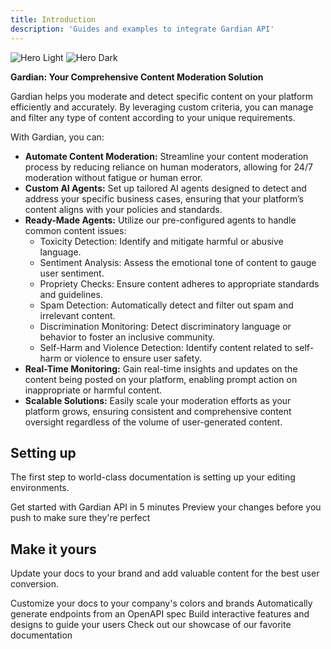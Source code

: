 ```yaml
---
title: Introduction
description: 'Guides and examples to integrate Gardian API'
---
```


<img
  className="block dark:hidden"
  src="/images/hero-light.svg"
  alt="Hero Light"
/>
<img
  className="hidden dark:block"
  src="/images/hero-dark.svg"
  alt="Hero Dark"
/>

**Gardian: Your Comprehensive Content Moderation Solution**

Gardian helps you moderate and detect specific content on your platform efficiently and accurately. By leveraging custom criteria, you can manage and filter any type of content according to your unique requirements.

With Gardian, you can:

- **Automate Content Moderation:** Streamline your content moderation process by reducing reliance on human moderators, allowing for 24/7 moderation without fatigue or human error.
- **Custom AI Agents:** Set up tailored AI agents designed to detect and address your specific business cases, ensuring that your platform’s content aligns with your policies and standards.
- **Ready-Made Agents:** Utilize our pre-configured agents to handle common content issues:
  - Toxicity Detection: Identify and mitigate harmful or abusive language.
  - Sentiment Analysis: Assess the emotional tone of content to gauge user sentiment.
  - Propriety Checks: Ensure content adheres to appropriate standards and guidelines.
  - Spam Detection: Automatically detect and filter out spam and irrelevant content.
  - Discrimination Monitoring: Detect discriminatory language or behavior to foster an inclusive community.
  - Self-Harm and Violence Detection: Identify content related to self-harm or violence to ensure user safety.
- **Real-Time Monitoring:** Gain real-time insights and updates on the content being posted on your platform, enabling prompt action on inappropriate or harmful content.
- **Scalable Solutions:** Easily scale your moderation efforts as your platform grows, ensuring consistent and comprehensive content oversight regardless of the volume of user-generated content.


## Setting up

The first step to world-class documentation is setting up your editing environments.

<CardGroup cols={2}>
  <Card
    title="Quick Start"
    icon="rocket"
    href="https://gardian.mintlify.app/quickstart"
  >
    Get started with Gardian API in 5 minutes
  </Card>
  <Card
    title="Preview Changes"
    icon="image"
    href="https://mintlify.com/docs/development"
  >
    Preview your changes before you push to make sure they're perfect
  </Card>
</CardGroup>

## Make it yours

Update your docs to your brand and add valuable content for the best user conversion.

<CardGroup cols={2}>
  <Card
    title="Customize Style"
    icon="palette"
    href="https://mintlify.com/docs/settings/global"
  >
    Customize your docs to your company's colors and brands
  </Card>
  <Card
    title="Reference APIs"
    icon="code"
    href="https://mintlify.com/docs/api-playground/openapi"
  >
    Automatically generate endpoints from an OpenAPI spec
  </Card>
  <Card
    title="Add Components"
    icon="screwdriver-wrench"
    href="https://mintlify.com/docs/components/accordion"
  >
    Build interactive features and designs to guide your users
  </Card>
  <Card
    title="Get Inspiration"
    icon="stars"
    href="https://mintlify.com/customers"
  >
    Check out our showcase of our favorite documentation
  </Card>
</CardGroup>
